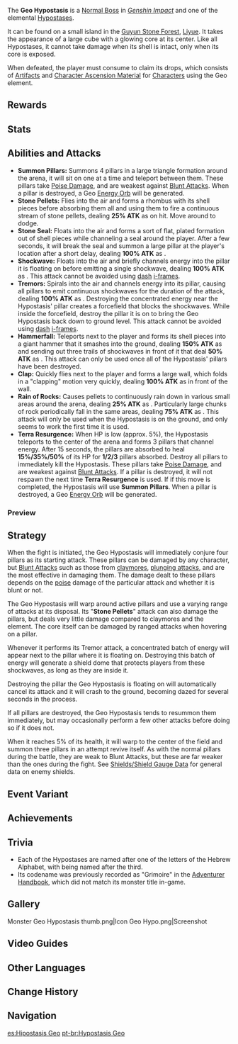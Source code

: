 {{Enemy Infobox
|image    = Enemy Geo Hypostasis.png
|type     = Normal Bosses
|family   = Elemental Lifeforms
|group    = Hypostases
|element  = Geo
|ability1 = Geo Construct
|ability2 = Healing
|ability3 = Invincibility Frames
|ability4 = Teleport
|ability5 = Energy Generation
|title    = Gimel
|location = [[Guyun Stone Forest]], [[Liyue]]
|drops    = Basalt Pillar
}}
{{Description|Code Name: Gimel. A high-purity [[Geo]] entity.<br />Elemental [[hypostases]] are ultra-compact structures with a high mass.<br />Concentrated elemental energy forms a solid shell around the core of the hypostasis, leaving only the core reactive to the elemental stimuli.|[[Adventurer Handbook]]
}}
The '''Geo Hypostasis''' is a [[Normal Boss]] in ''[[Genshin Impact]]'' and one of the elemental [[Hypostases]].

It can be found on a small island in the [[Guyun Stone Forest]], [[Liyue]]. It takes the appearance of a large cube with a glowing core at its center. Like all Hypostases, it cannot take damage when its shell is intact, only when its core is exposed.

When defeated, the player must consume {{Item|Original Resin|25|x=40}} to claim its drops, which consists of [[Artifacts]] and [[Character Ascension Material]] for [[Characters]] using the Geo element.

==Rewards==
{{World Boss Rewards
|gem=Prithiva Topaz
|exclusive=Basalt Pillar
|sets=Traveling Doctor,Instructor,The Exile
}}

==Stats==
{{Enemy Stats
|geo_res      = Immune
|atk_ratio    = 6
|hp_ratio     = 7
|hp_type      = 1
|atk_type     = 2
}}

==Abilities and Attacks==
* '''Summon Pillars:''' Summons 4 pillars in a large triangle formation around the arena, it will sit on one at a time and teleport between them. These pillars take [[Poise Damage]], and are weakest against [[Blunt Attack]]s. When a pillar is destroyed, a Geo [[Energy|Energy Orb]] will be generated.
* '''Stone Pellets:''' Flies into the air and forms a rhombus with its shell pieces before absorbing them all and using them to fire a continuous stream of stone pellets, dealing '''25% ATK''' as {{Color|Geo DMG}} on hit. Move around to dodge.
* '''Stone Seal:''' Floats into the air and forms a sort of flat, plated formation out of shell pieces while channeling a {{Geo}} seal around the player. After a few seconds, it will break the seal and summon a large pillar at the player's location after a short delay, dealing '''100% ATK''' as {{Color|AoE Geo DMG}}.
* '''Shockwave:''' Floats into the air and briefly channels energy into the pillar it is floating on before emitting a single shockwave, dealing '''100% ATK''' as {{Color|AoE Geo DMG}}. This attack cannot be avoided using [[Sprinting#Dash|dash]] [[Invincibility Frames|i-frames]].
* '''Tremors:''' Spirals into the air and channels energy into its pillar, causing all pillars to emit continuous shockwaves for the duration of the attack, dealing '''100% ATK''' as {{Color|AoE Geo DoT}}. Destroying the concentrated {{Geo}} energy near the Hypostasis' pillar creates a {{Geo}} forcefield that blocks the shockwaves. While inside the forcefield, destroy the pillar it is on to bring the Geo Hypostasis back down to ground level. This attack cannot be avoided using [[Sprinting#Dash|dash]] [[Invincibility Frames|i-frames]].
* '''Hammerfall:''' Teleports next to the player and forms its shell pieces into a giant hammer that it smashes into the ground, dealing '''150% ATK''' as {{Color|AoE Geo DMG}} and sending out three trails of shockwaves in front of it that deal '''50% ATK''' as {{Color|AoE Geo DMG}}. This attack can only be used once all of the Hypostasis' pillars have been destroyed.
* '''Clap:''' Quickly flies next to the player and forms a large wall, which folds in a "clapping" motion very quickly, dealing '''100% ATK''' as {{Color|AoE Geo DMG}} in front of the wall.
* '''Rain of Rocks:''' Causes pellets to continuously rain down in various small areas around the arena, dealing '''25% ATK''' as {{Color|AoE Geo DoT}}. Particularly large chunks of rock periodically fall in the same areas, dealing '''75% ATK''' as {{Color|AoE Geo DMG}}. This attack will only be used when the Hypostasis is on the ground, and only seems to work the first time it is used.
* '''Terra Resurgence:''' When HP is low (approx. 5%), the Hypostasis teleports to the center of the arena and forms 3 pillars that channel {{Geo}} energy. After 15 seconds, the pillars are absorbed to heal '''15%/35%/50%''' of its HP for '''1/2/3''' pillars absorbed. Destroy all pillars to immediately kill the Hypostasis. These pillars take [[Poise Damage]], and are weakest against [[Blunt Attack]]s. If a pillar is destroyed, it will not respawn the next time '''Terra Resurgence''' is used. If if this move is completed, the Hypostasis will use '''Summon Pillars'''. When a pillar is destroyed, a Geo [[Energy|Energy Orb]] will be generated.

===Preview===
{{Preview
|size=185px
|file1=Geo Hypostasis Summon Pillars
|caption1=Summon Pillars

|file2=Geo Hypostasis Stone Pellets
|caption2=Stone Pellets

|file3=Geo Hypostasis Stone Seal
|caption3=Stone Seal

|file4=Geo Hypostasis Shockwave
|caption4=Shockwave

|file5=Geo Hypostasis Tremors
|caption5=Tremors

|file6=Geo Hypostasis Hammerfall
|caption6=Hammerfall

|file7=Geo Hypostasis Clap
|caption7=Clap

|file8=Geo Hypostasis Rain of Rocks
|caption8=Rain of Rocks

|file9=Geo Hypostasis Terra Resurgence
|caption9=Terra Resurgence
}}

==Strategy==
When the fight is initiated, the Geo Hypostasis will immediately conjure four pillars as its starting attack. These {{Geo}} pillars can be damaged by any character, but [[Blunt Attack]]s such as those from [[claymores]], [[Plunging Attack|plunging attacks]], and {{Color|Geo DMG}} are the most effective in damaging them. The damage dealt to these pillars depends on the [[poise]] damage of the particular attack and whether it is blunt or not.

The Geo Hypostasis will warp around active pillars and use a varying range of attacks at its disposal. Its "'''Stone Pellets'''" attack can also damage the pillars, but deals very little damage compared to claymores and the {{Geo}} element. The core itself can be damaged by ranged attacks when hovering on a pillar.

Whenever it performs its Tremor attack, a concentrated batch of {{Geo}} energy will appear next to the pillar where it is floating on. Destroying this batch of energy will generate a {{Geo}} shield dome that protects players from these shockwaves, as long as they are inside it.

Destroying the pillar the Geo Hypostasis is floating on will automatically cancel its attack and it will crash to the ground, becoming dazed for several seconds in the process.

If all pillars are destroyed, the Geo Hypostasis tends to resummon them immediately, but may occasionally perform a few other attacks before doing so if it does not.

When it reaches 5% of its health, it will warp to the center of the field and summon three pillars in an attempt revive itself. As with the normal pillars during the battle, they are weak to Blunt Attacks, but these are far weaker than the ones during the fight. See [[Shields/Shield Gauge Data]] for general data on enemy shields.

==Event Variant==
{{Main|Pure Geo Hypostasis}}

==Achievements==
{{Achievement Topic Table|topic=Geo Hypostasis}}

==Trivia==
* Each of the Hypostases are named after one of the letters of the Hebrew Alphabet, with {{Lang|"Gimel"|he=גּ|he_rm=Gimel}} being named after the third.
* Its codename was previously recorded as "Grimoire" in the [[Adventurer Handbook]], which did not match its monster title in-game.

==Gallery==
<gallery hideaddbutton="true" captionalign="center">
Monster Geo Hypostasis thumb.png|Icon
Geo Hypo.png|Screenshot
</gallery>

==Video Guides==
{{EVT
|video1   = https://youtu.be/LJLkOpwcAv0
|caption2 = How to Easily Beat the Geo Hypostasis
}}

==Other Languages==
{{Other Languages
|en      = Geo Hypostasis
|zhs     = 无相之岩
|zhs_rm  = Wúxiàng zhī Yán
|zht     = 無相之岩
|zht_rm  = Wúxiàng zhī Yán
|zh_tl   = Signless Rock
|ja      = {{Rubi|無|む|相|そう|の|&nbsp;|岩|いわ}}
|ja_rm   = Musou no Iwa
|ja_tl   = Signless Rock
|ko      = {{tt|무|無}}{{tt|상|相}}의 바위
|ko_rm   = Musang-ui Bawi
|ko_tl   = Signless Rock
|es      = Hipostasis Geo
|es_tl   = Geo Hypostasis
|fr      = Hypostase Géo
|fr_tl   = Geo Hypostasis
|ru      = Гео гипостазис
|ru_tl   = Geo Hypostasis
|th      = Geo Hypostasis
|vi      = Nham Nguyên Bản
|vi_tl   = Prototype Geo
|de      = Geo-Hypostase
|de_tl   = Geo Hypostasis
|id      = Geo Hypostasis
|pt      = Hypostasis Geo
|pt_tl   = Geo Hypostasis
}}

==Change History==
{{Change History|1.0}}

==Navigation==
{{Enemy Navbox|type=bosses}}

[[es:Hipostasis Geo]]
[[pt-br:Hypostasis Geo]]